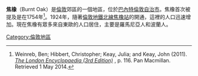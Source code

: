 {{infobox UK place|
|country =    England
|region= London
|population= 587172
|official_name=             Burnt Oak
|constituency_westminster=  [[亨登_(英國國會選區)|亨登]]   
|post_town=        EDGWARE
|postcode_area=HA
|postcode_district=    HA8
|london_borough=           Barnet  
|dial_code=      020
|os_grid_reference=     TQ205915
|latitude=                 51.6093
|longitude=                -0.2588
}}
'''焦橡'''（Burnt Oak）是[[倫敦|倫敦]]郊區的一個地區，位於[[巴內特倫敦自治市|巴內特倫敦自治市]]。焦橡首次被提及是在1754年<ref>Weinreb, Ben; Hibbert, Christopher; Keay, Julia; and Keay, John (2011). [http://books.google.com/books?id=xa0D0PqiwfEC&pg=PA116 ''The London Encyclopaedia (3rd Edition)''] {{Wayback|url=http://books.google.com/books?id=xa0D0PqiwfEC&pg=PA116 |date=20140705150654 }}, p. 116. Pan Macmillan. Retrieved 1 May 2014.</ref>。1924年，隨著[[倫敦地鐵|倫敦地鐵]][[北線|北線]][[焦橡站|焦橡站]]的開通，這裡的人口迅速增加。現在焦橡有眾多來自東歐的人口居住，主要是羅馬尼亞人和波蘭人。

[[Category:倫敦地區|Category:倫敦地區]]